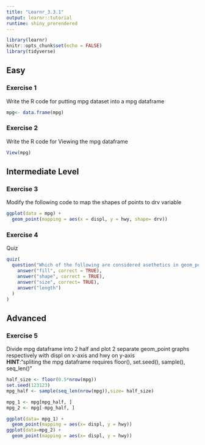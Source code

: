 ```yaml
---
title: "Learnr_3.3.1"
output: learnr::tutorial
runtime: shiny_prerendered
---
```


```r
library(learnr)
knitr::opts_chunk$set(echo = FALSE)
library(tidyverse)
```


## Easy

### Exercise 1

Write the R code for putting mpg dataset into a mpg dataframe

```r
mpg<- data.frame(mpg)
```

### Exercise 2  

Write the R code for Viewing the mpg dataframe
```r
View(mpg)
```

##  Intermediate Level

### Exercise 3

Modify the following code to map the shapes of points to drv variable 
```r
ggplot(data = mpg) + 
  geom_point(mapping = aes(x = displ, y = hwy, shape= drv))
```

### Exercise 4

Quiz

```r
quiz(
  question("Which of the following are considered asethetics in geom_point ?",
    answer("fill", correct = TRUE),
    answer("shape", correct = TRUE),
    answer("size", correct= TRUE),
    answer("length")
  )
)
```

## Advanced

### Exercise 5

Divide mpg dataframe into 2 half and plot 2 separate geom_point graphs respectively with displ on x-axis and hwy on y-axis  
**HINT**:"spliting the mpg dataframe requires floor(), set.seed(), sample(), seq_len()"

```r
half_size <- floor(0.5*nrow(mpg))
set.seed(123123)
mpg_half <- sample(seq_len(nrow(mpg)),size= half_size)

mpg_1 <- mpg[mpg_half, ]
mpg_2 <- mpg[-mpg_half, ]

ggplot(data= mpg_1) +
  geom_point(mapping = aes(x= displ, y = hwy))
ggplot(data=mpg_2) +
  geom_point(mapping = aes(x= displ, y = hwy))
```
